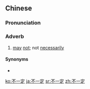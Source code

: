 ==Chinese==
{{zh-forms|type=12}}

===Pronunciation===
{{zh-pron
|m=不一dìng
|c=bat1 jat1 ding6
|cat=adv
}}

===Adverb===
{{zh-adv}}

# [[may]] [[not]]; not [[necessarily]]

====Synonyms====
* {{zh-l|未必}}

{{zh-cat|Elementary}}

[[ko:不一定]]
[[ja:不一定]]
[[sr:不一定]]
[[zh:不一定]]
